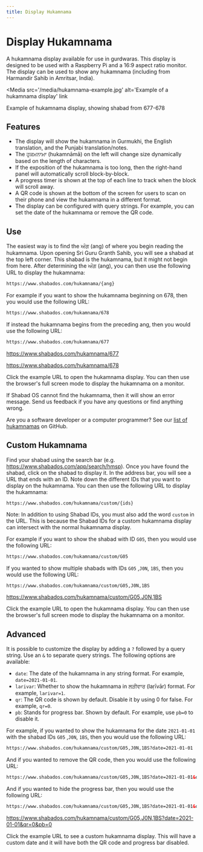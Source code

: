 ```yaml
---
title: Display Hukamnama
---
```



# Display Hukamnama

A hukamnama display available for use in gurdwaras. This display is designed to be used with a Raspberry Pi and a 16:9 aspect ratio monitor. The display can be used to show any hukamnama (including from Harmandir Sahib in Amritsar, India).

<Media
  src='/media/hukamnama-example.jpg'
  alt='Example of a hukamnama display'
  link
>
  Example of hukamnama display, showing shabad from 677-678
</Media>

## Features

- The display will show the hukamnama in Gurmukhi, the English translation, and the Punjabi translation/notes.
- The ਹੁਕਮਨਾਮਾ (hukamnāmā) on the left will change size dynamically based on the length of characters.
- If the exposition of the hukamnama is too long, then the right-hand panel will automatically scroll block-by-block.
- A progress timer is shown at the top of each line to track when the block will scroll away.
- A QR code is shown at the bottom of the screen for users to scan on their phone and view the hukamnama in a different format.
- The display can be configured with query strings. For example, you can set the date of the hukamnama or remove the QR code.

## Use

The easiest way is to find the ਅੰਗ (ang) of where you begin reading the hukamnama. Upon opening Sri Guru Granth Sahib, you will see a shabad at the top left corner. This shabad is the hukamnama, but it might not begin from here. After determining the ਅੰਗ (ang), you can then use the following URL to display the hukamnama:

```html
https://www.shabados.com/hukamnama/{ang}
```

For example if you want to show the hukamnama beginning on 678, then you would use the following URL:

```html
https://www.shabados.com/hukamnama/678
```

If instead the hukamnama begins from the preceding ang, then you would use the following URL:

```html
https://www.shabados.com/hukamnama/677
```

https://www.shabados.com/hukamnama/677

https://www.shabados.com/hukamnama/678

Click the example URL to open the hukamnama display. You can then use the browser's full screen mode to display the hukamnama on a monitor.

If Shabad OS cannot find the hukamnama, then it will show an error message. Send us feedback if you have any questions or find anything wrong.

Are you a software developer or a computer programmer? See our [list of hukamnamas](https://github.com/shabados/web/blob/main/src/routes/hukamnama/%5Bid%5D/index%40hukamnama.tsx) on GitHub.

## Custom Hukamnama

Find your shabad using the search bar (e.g. https://www.shabados.com/app/search/hmsp). Once you have found the shabad, click on the shabad to display it. In the address bar, you will see a URL that ends with an ID. Note down the different IDs that you want to display on the hukamnama. You can then use the following URL to display the hukamnama:

```
https://www.shabados.com/hukamnama/custom/{ids}
```

Note: In addition to using Shabad IDs, you must also add the word `custom` in the URL. This is because the Shabad IDs for a custom hukamnama display can intersect with the normal hukamnama display.

For example if you want to show the shabad with ID `G05`, then you would use the following URL:

```html
https://www.shabados.com/hukamnama/custom/G05
```

If you wanted to show multiple shabads with IDs `G05` ,`J0N`, `1BS`, then you would use the following URL:

```html
https://www.shabados.com/hukamnama/custom/G05,J0N,1BS
```

https://www.shabados.com/hukamnama/custom/G05,J0N,1BS

Click the example URL to open the hukamnama display. You can then use the browser's full screen mode to display the hukamnama on a monitor.

## Advanced

It is possible to customize the display by adding a `?` followed by a query string. Use an `&` to separate query strings. The following options are available:

- `date`: The date of the hukamnama in any string format. For example, `date=2021-01-01`.
- `larivar`: Whether to show the hukamnama in ਲੜੀਵਾਰ (laṛīvār) format. For example, `larivar=1`.
- `qr`: The QR code is shown by default. Disable it by using 0 for false. For example, `qr=0`.
- `pb`: Stands for progress bar. Shown by default. For example, use `pb=0` to disable it.

For example, if you wanted to show the hukamnama for the date `2021-01-01` with the shabad IDs `G05` ,`J0N`, `1BS`, then you would use the following URL:

```html
https://www.shabados.com/hukamnama/custom/G05,J0N,1BS?date=2021-01-01
```

And if you wanted to remove the QR code, then you would use the following URL:

```html
https://www.shabados.com/hukamnama/custom/G05,J0N,1BS?date=2021-01-01&qr=0
```

And if you wanted to hide the progress bar, then you would use the following URL:

```html
https://www.shabados.com/hukamnama/custom/G05,J0N,1BS?date=2021-01-01&qr=0&pb=0
```

https://www.shabados.com/hukamnama/custom/G05,J0N,1BS?date=2021-01-01&qr=0&pb=0

Click the example URL to see a custom hukamnama display. This will have a custom date and it will have both the QR code and progress bar disabled.
